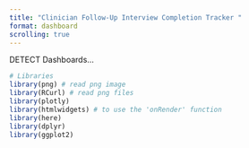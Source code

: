 ```yaml
---
title: "Clinician Follow-Up Interview Completion Tracker "
format: dashboard
scrolling: true 
---
```


DETECT Dashboards...


```r
# Libraries
library(png) # read png image
library(RCurl) # read png files
library(plotly)
library(htmlwidgets) # to use the 'onRender' function
library(here)
library(dplyr)
library(ggplot2)

```
